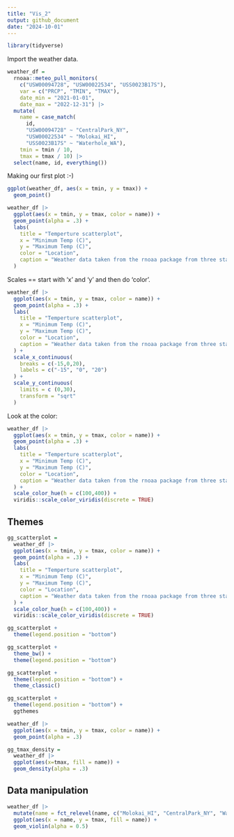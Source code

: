 ```yaml
---
title: "Vis_2"
output: github_document
date: "2024-10-01"
---
```


```r
library(tidyverse)
```

Import the weather data. 
```r
weather_df = 
  rnoaa::meteo_pull_monitors(
    c("USW00094728", "USW00022534", "USS0023B17S"),
    var = c("PRCP", "TMIN", "TMAX"), 
    date_min = "2021-01-01",
    date_max = "2022-12-31") |>
  mutate(
    name = case_match(
      id, 
      "USW00094728" ~ "CentralPark_NY", 
      "USW00022534" ~ "Molokai_HI",
      "USS0023B17S" ~ "Waterhole_WA"),
    tmin = tmin / 10,
    tmax = tmax / 10) |>
  select(name, id, everything())
```

Making our first plot :-) 

```r
ggplot(weather_df, aes(x = tmin, y = tmax)) + 
  geom_point()
```


```r
weather_df |>
  ggplot(aes(x = tmin, y = tmax, color = name)) + 
  geom_point(alpha = .3) + 
  labs(
    title = "Temperture scatterplot", 
    x = "Minimum Temp (C)",
    y = "Maximum Temp (C)",
    color = "Location", 
    caption = "Weather data taken from the rnoaa package from three stations."
  )
```

Scales == start with 'x' and 'y' and then do 'color'. 

```r
weather_df |>
  ggplot(aes(x = tmin, y = tmax, color = name)) + 
  geom_point(alpha = .3) + 
  labs(
    title = "Temperture scatterplot", 
    x = "Minimum Temp (C)",
    y = "Maximum Temp (C)",
    color = "Location", 
    caption = "Weather data taken from the rnoaa package from three stations."
  ) + 
  scale_x_continuous(
    breaks = c(-15,0,20), 
    labels = c("-15", "0", "20") 
  ) + 
  scale_y_continuous(
    limits = c (0,30), 
    transform = "sqrt"
  )
```

Look at the color: 
```r
weather_df |>
  ggplot(aes(x = tmin, y = tmax, color = name)) + 
  geom_point(alpha = .3) + 
  labs(
    title = "Temperture scatterplot", 
    x = "Minimum Temp (C)",
    y = "Maximum Temp (C)",
    color = "Location", 
    caption = "Weather data taken from the rnoaa package from three stations."
  ) + 
  scale_color_hue(h = c(100,400)) + 
  viridis::scale_color_viridis(discrete = TRUE)
```

## Themes 
```r
gg_scatterplot = 
  weather_df |>
  ggplot(aes(x = tmin, y = tmax, color = name)) + 
  geom_point(alpha = .3) + 
  labs(
    title = "Temperture scatterplot", 
    x = "Minimum Temp (C)",
    y = "Maximum Temp (C)",
    color = "Location", 
    caption = "Weather data taken from the rnoaa package from three stations."
  ) + 
  scale_color_hue(h = c(100,400)) + 
  viridis::scale_color_viridis(discrete = TRUE)
```

```r
gg_scatterplot + 
  theme(legend.position = "bottom")
```
```r
gg_scatterplot + 
  theme_bw() +
  theme(legend.position = "bottom")
```
```r
gg_scatterplot + 
  theme(legend.position = "bottom") + 
  theme_classic()
```

```r
gg_scatterplot + 
  theme(legend.position = "bottom") + 
  ggthemes
```

```r
weather_df |>
  ggplot(aes(x = tmin, y = tmax, color = name)) + 
  geom_point(alpha = .3)

gg_tmax_density = 
  weather_df |>
  ggplot(aes(x=tmax, fill = name)) + 
  geom_density(alpha = .3)
```

## Data manipulation 

```r
weather_df |>
  mutate(name = fct_relevel(name, c("Molokai_HI", "CentralPark_NY", "Waterhole_WA"))) |>
  ggplot(aes(x = name, y = tmax, fill = name)) + 
  geom_violin(alpha = 0.5)
```

